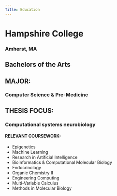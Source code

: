 ```yaml
---
Title: Education
---
```


# Hampshire College
### Amherst, MA
## Bachelors of the Arts

## MAJOR:
### Computer Science & Pre-Medicine
## THESIS FOCUS:
### Computational systems neurobiology

#### RELEVANT COURSEWORK:
- Epigenetics
- Machine Learning
- Research in Artificial Intelligence
- Bioinformatics & Computational Molecular Biology
- Endocrinology
- Organic Chemistry II
- Engineering Computing
- Multi-Variable Calculus
- Methods in Molecular Biology
